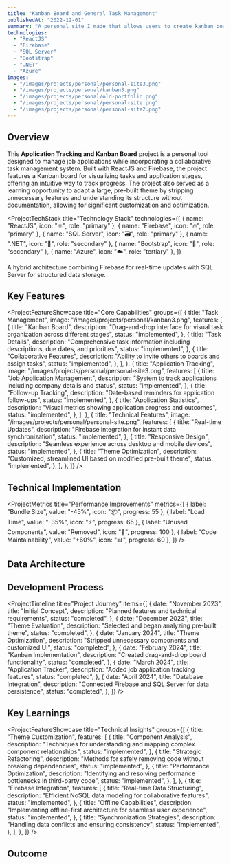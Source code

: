 ```yaml
---
title: "Kanban Board and General Task Management"
publishedAt: "2022-12-01"
summary: "A personal site I made that allows users to create kanban boards, invite others to the board for collaborative efforts, and other task management tools."
technologies:
  - "ReactJS"
  - "Firebase"
  - "SQL Server"
  - "Bootstrap"
  - ".NET"
  - "Azure"
images:
  - "/images/projects/personal/personal-site3.png"
  - "/images/projects/personal/kanban3.png"
  - "/images/projects/personal/old-portfolio.png"
  - "/images/projects/personal/personal-site.png"
  - "/images/projects/personal/personal-site2.png"
---
```


## Overview

This **Application Tracking and Kanban Board** project is a personal tool designed to manage job applications while incorporating a collaborative task management system. Built with ReactJS and Firebase, the project features a Kanban board for visualizing tasks and application stages, offering an intuitive way to track progress. The project also served as a learning opportunity to adapt a large, pre-built theme by stripping unnecessary features and understanding its structure without documentation, allowing for significant customization and optimization.

<ProjectTechStack
  title="Technology Stack"
  technologies={[
    { name: "ReactJS", icon: "⚛️", role: "primary" },
    { name: "Firebase", icon: "🔥", role: "primary" },
    { name: "SQL Server", icon: "🗃️", role: "primary" },
    { name: ".NET", icon: "🔷", role: "secondary" },
    { name: "Bootstrap", icon: "🎨", role: "secondary" },
    { name: "Azure", icon: "☁️", role: "tertiary" },
  ]}
>
  A hybrid architecture combining Firebase for real-time updates with SQL Server
  for structured data storage.
</ProjectTechStack>

## Key Features

<ProjectFeatureShowcase
  title="Core Capabilities"
  groups={[
    {
      title: "Task Management",
      image: "/images/projects/personal/kanban3.png",
      features: [
        {
          title: "Kanban Board",
          description:
            "Drag-and-drop interface for visual task organization across different stages",
          status: "implemented",
        },
        {
          title: "Task Details",
          description:
            "Comprehensive task information including descriptions, due dates, and priorities",
          status: "implemented",
        },
        {
          title: "Collaborative Features",
          description: "Ability to invite others to boards and assign tasks",
          status: "implemented",
        },
      ],
    },
    {
      title: "Application Tracking",
      image: "/images/projects/personal/personal-site3.png",
      features: [
        {
          title: "Job Application Management",
          description:
            "System to track applications including company details and status",
          status: "implemented",
        },
        {
          title: "Follow-up Tracking",
          description: "Date-based reminders for application follow-ups",
          status: "implemented",
        },
        {
          title: "Application Statistics",
          description:
            "Visual metrics showing application progress and outcomes",
          status: "implemented",
        },
      ],
    },
    {
      title: "Technical Features",
      image: "/images/projects/personal/personal-site.png",
      features: [
        {
          title: "Real-time Updates",
          description: "Firebase integration for instant data synchronization",
          status: "implemented",
        },
        {
          title: "Responsive Design",
          description: "Seamless experience across desktop and mobile devices",
          status: "implemented",
        },
        {
          title: "Theme Optimization",
          description:
            "Customized, streamlined UI based on modified pre-built theme",
          status: "implemented",
        },
      ],
    },
  ]}
/>

## Technical Implementation

<ProjectChallengeCard
  title="Theme Optimization Challenge"
  challenge="Adapt a large, pre-built theme without documentation, requiring deep analysis of the structure and functionality while identifying components to keep or remove."
  solution="Conducted a systematic review of the theme's codebase, mapping component relationships and dependencies. Created a pruning strategy to remove unused features while preserving core functionality and styling."
  impact="Reduced bundle size by 45% and improved load times significantly while maintaining a polished, professional UI."
  domain="Frontend Optimization"
/>

<ProjectMetrics
  title="Performance Improvements"
  metrics={[
    { label: "Bundle Size", value: "-45%", icon: "📦", progress: 55 },
    { label: "Load Time", value: "-35%", icon: "⚡", progress: 65 },
    { label: "Unused Components", value: "Removed", icon: "🧹", progress: 100 },
    { label: "Code Maintainability", value: "+60%", icon: "📊", progress: 60 },
  ]}
/>

## Data Architecture

<ProjectChallengeCard
  title="Hybrid Data Storage"
  challenge="Create an efficient data architecture that combines real-time updates from Firebase with structured relational data in SQL Server."
  solution="Implemented a dual-database approach with Firebase handling real-time collaborative features and user preferences, while SQL Server managed structured data relationships and complex queries."
  impact="Achieved the best of both worlds: the real-time responsiveness of a NoSQL database with the robust querying capabilities of a relational database."
  domain="Database Architecture"
/>

## Development Process

<ProjectTimeline
  title="Project Journey"
  items={[
    {
      date: "November 2023",
      title: "Initial Concept",
      description: "Planned features and technical requirements",
      status: "completed",
    },
    {
      date: "December 2023",
      title: "Theme Evaluation",
      description: "Selected and began analyzing pre-built theme",
      status: "completed",
    },
    {
      date: "January 2024",
      title: "Theme Optimization",
      description: "Stripped unnecessary components and customized UI",
      status: "completed",
    },
    {
      date: "February 2024",
      title: "Kanban Implementation",
      description: "Created drag-and-drop board functionality",
      status: "completed",
    },
    {
      date: "March 2024",
      title: "Application Tracker",
      description: "Added job application tracking features",
      status: "completed",
    },
    {
      date: "April 2024",
      title: "Database Integration",
      description: "Connected Firebase and SQL Server for data persistence",
      status: "completed",
    },
  ]}
/>

## Key Learnings

<ProjectFeatureShowcase
  title="Technical Insights"
  groups={[
    {
      title: "Theme Customization",
      features: [
        {
          title: "Component Analysis",
          description:
            "Techniques for understanding and mapping complex component relationships",
          status: "implemented",
        },
        {
          title: "Strategic Refactoring",
          description:
            "Methods for safely removing code without breaking dependencies",
          status: "implemented",
        },
        {
          title: "Performance Optimization",
          description:
            "Identifying and resolving performance bottlenecks in third-party code",
          status: "implemented",
        },
      ],
    },
    {
      title: "Firebase Integration",
      features: [
        {
          title: "Real-time Data Structuring",
          description:
            "Efficient NoSQL data modeling for collaborative features",
          status: "implemented",
        },
        {
          title: "Offline Capabilities",
          description:
            "Implementing offline-first architecture for seamless user experience",
          status: "implemented",
        },
        {
          title: "Synchronization Strategies",
          description: "Handling data conflicts and ensuring consistency",
          status: "implemented",
        },
      ],
    },
  ]}
/>
## Outcome

<ProjectChallengeCard
  title="Project Impact"
  challenge="Create a personal tool for managing job applications and tasks while learning advanced React techniques and theme customization."
  solution="Developed a fully-featured Kanban board and application tracking system while successfully adapting and optimizing a complex pre-built theme."
  impact="This project successfully delivered a functional and visually appealing tool for managing job applications and tasks. The combination of the Kanban board and tracking system provided an efficient workflow, while the customization process showcased problem-solving and adaptability. This project remains a valuable learning experience in theme optimization, React development, and real-time data handling."
  domain="Personal Productivity"
/>

<ComponentShowcase title="Related Projects">
  <ProjectCard title="Housekeeping Management Application" slug="hsk-mng" />
  <ProjectCard title="E-commerce Platform" slug="ecommerce" />
</ComponentShowcase>
